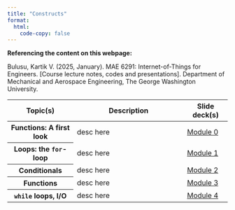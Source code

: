 ```yaml
---
title: "Constructs"
format: 
  html:
    code-copy: false
---
```

<html>
<head>
    <style>
        body {
            -webkit-user-select: none; /* Safari */
            -moz-user-select: none; /* Firefox */
            -ms-user-select: none; /* IE10+/Edge */
            user-select: none; /* Standard */
        }
    </style>
</head>
<body>

:::{.callout-note}
**Referencing the content on this webpage:**

Bulusu, Kartik V. (2025, January). MAE 6291: Internet-of-Things for Engineers. [Course lecture notes, codes and presentations]. Department of Mechanical and Aerospace Engineering, The George Washington University.
:::

<!-- Schedule [*week-by-week*]

::: {.callout-warning appearance="simple"}
**The course schedule below will be updated on a weekly basis during the Spring 2025 semester.**
::: -->

<!-- ::: {.callout-important appearance="default" title="Final Project Due Date"}
The Final Project deliverables are due on **December 05, 2023, 11:59 PM**. Check-out the schedule to learn more about where to [submit all the deliverables](schedule.qmd#final-project).
::: -->

<style>
        .thumbnail {
            width: 100px; 
            cursor: pointer;
        }

        #popupContainer {
            display: none;
            position: fixed;
            top: 0;
            left: 0;
            width: 100%;
            height: 100%;
            background: rgba(0, 0, 0, 0.7);
            justify-content: center;
            align-items: center;
        }

        #popupImage {
            max-width: 80%;
            max-height: 80%;
        }
    </style>

<table class="table table-hover w-auto">
  <colgroup>
    <col style="width:30%">
    <col style="width:50%">
    <col style="width:20%">
    <!-- <col style="width:32%"> -->
  </colgroup>
  <thead>
    <tr>
      <th scope="col">Topic(s) </th>
      <th scope="col">Description </th>
      <th scope="col">Slide deck(s) </th>
      <!--- <th scope="col">Column heading</th> -->
    </tr>
  </thead>
  <tbody>
  <tr class="table-secondary">
      <th scope="row">Functions: A first look</th>
        <td>
            desc here
        </td>
        <td>
            <a href="./unit0/modules/module2.qmd">Module 0 </a>
        </td>
    </tr>
  <tr class="table-secondary">
      <th scope="row">Loops: the `for`-loop</th>
        <td>
            desc here
        </td>
        <td>
            <a href="./unit0/modules/module3.qmd">Module 1 </a>
        </td>
    </tr>
    <tr class="table-secondary">
      <th scope="row">Conditionals</th>
        <td>
            desc here
        </td>
        <td>
            <a href="./unit1/modules/module1.qmd">Module 2 </a>
        </td>
    </tr>
    <tr class="table-secondary">
      <th scope="row">Functions</th>
        <td>
            desc here
        </td>
        <td>
            <a href="./unit1/modules/module2.qmd">Module 3 </a>
        </td>
    </tr>
    <tr class="table-secondary">
      <th scope="row">`while` loops, I/O</th>
        <td>
            desc here
        </td>
        <td>
            <a href="./unit1/modules/module4.qmd">Module 4 </a>
        </td>
    </tr>
  </tbody>
</table>

